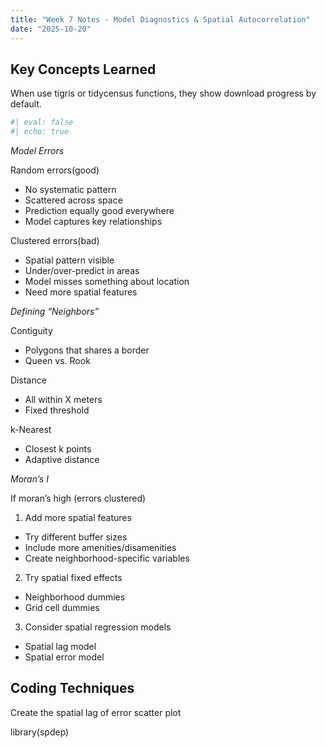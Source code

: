 ```yaml
---
title: "Week 7 Notes - Model Diagnostics & Spatial Autocorrelation"
date: "2025-10-20"
---
```


## Key Concepts Learned

When use tigris or tidycensus functions, they show download progress by default. 
```r
#| eval: false
#| echo: true
```

*Model Errors*

Random errors(good)

- No systematic pattern
- Scattered across space
- Prediction equally good everywhere
- Model captures key relationships

Clustered errors(bad)

- Spatial pattern visible
- Under/over-predict in areas
- Model misses something about location
- Need more spatial features

*Defining "Neighbors"*

Contiguity

- Polygons that shares a border
- Queen vs. Rook

Distance

- All within X meters
- Fixed threshold

k-Nearest

- Closest k points
- Adaptive distance

*Moran's I*

If moran's high (errors clustered)

1. Add more spatial features

- Try different buffer sizes
- Include more amenities/disamenities
- Create neighborhood-specific variables

2. Try spatial fixed effects

- Neighborhood dummies
- Grid cell dummies

3. Consider spatial regression models

- Spatial lag model
- Spatial error model


## Coding Techniques

Create the spatial lag of error scatter plot

library(spdep)


